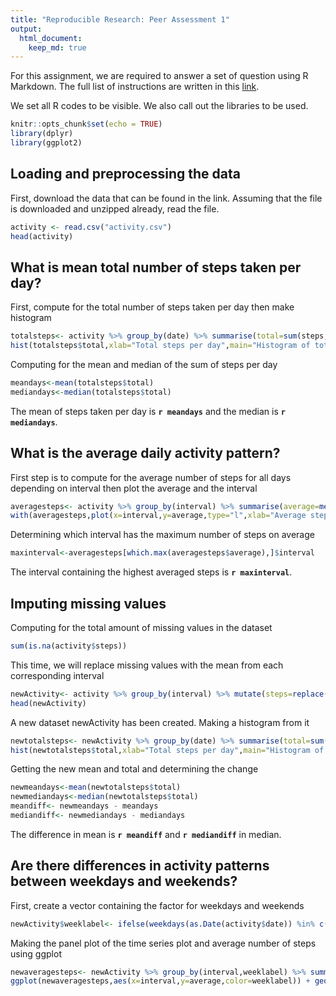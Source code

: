 ```yaml
---
title: "Reproducible Research: Peer Assessment 1"
output: 
  html_document:
    keep_md: true
---
```



For this assignment, we are required to answer a set of question using R Markdown.
The full list of instructions are written in this [link](https://github.com/Crumbofthypuss/RepData_PeerAssessment1/blob/master/README.md).

We set all R codes to be visible. We also call out the libraries to be used.
```r
knitr::opts_chunk$set(echo = TRUE)
library(dplyr)
library(ggplot2)
```

## Loading and preprocessing the data
First, download the data that can be found in the link.
Assuming that the file is downloaded and unzipped already, read the file.
```r
activity <- read.csv("activity.csv")
head(activity)
```

## What is mean total number of steps taken per day?
First, compute for the total number of steps taken per day then make histogram
```r
totalsteps<- activity %>% group_by(date) %>% summarise(total=sum(steps,na.rm=TRUE))
hist(totalsteps$total,xlab="Total steps per day",main="Histogram of total steps taken per day",breaks=20)
```

Computing for the mean and median of the sum of steps per day
```r
meandays<-mean(totalsteps$total)
mediandays<-median(totalsteps$total)
```
The mean of steps taken per day is **`r meandays`** and the median is **`r mediandays`**.

## What is the average daily activity pattern?
First step is to compute for the average number of steps for all days depending on interval
then plot the average and the interval
```r
averagesteps<- activity %>% group_by(interval) %>% summarise(average=mean(steps,na.rm=TRUE))
with(averagesteps,plot(x=interval,y=average,type="l",xlab="Average steps",ylab="Intervals",main="Average Steps vs intervals"))
```

Determining which interval has the maximum number of steps on average
```r
maxinterval<-averagesteps[which.max(averagesteps$average),]$interval
```
The interval containing the highest averaged steps is **`r maxinterval`**.

## Imputing missing values
Computing for the total amount of missing values in the dataset
```r
sum(is.na(activity$steps))
```

This time, we will replace missing values with the mean from each corresponding interval
```r
newActivity<- activity %>% group_by(interval) %>% mutate(steps=replace(steps,is.na(steps),mean(steps,na.rm=TRUE)))
head(newActivity)
```

A new dataset newActivity has been created. Making a histogram from it
```r
newtotalsteps<- newActivity %>% group_by(date) %>% summarise(total=sum(steps,na.rm=TRUE))
hist(newtotalsteps$total,xlab="Total steps per day",main="Histogram of total steps taken per day",breaks=20)
```

Getting the new mean and total and determining the change
```r
newmeandays<-mean(newtotalsteps$total)
newmediandays<-median(newtotalsteps$total)
meandiff<- newmeandays - meandays
mediandiff<- newmediandays - mediandays
```
The difference in mean is **`r meandiff`** and **`r mediandiff`** in median.

## Are there differences in activity patterns between weekdays and weekends?
First, create a vector containing the factor for weekdays and weekends
```r
newActivity$weeklabel<- ifelse(weekdays(as.Date(activity$date)) %in% c("Saturday","Sunday"),"weekend","weekday")
```

Making the panel plot of the time series plot and average number of steps using ggplot
```r
newaveragesteps<- newActivity %>% group_by(interval,weeklabel) %>% summarise(average=mean(steps,na.rm=TRUE))
ggplot(newaveragesteps,aes(x=interval,y=average,color=weeklabel)) + geom_line() + facet_grid(weeklabel~.) + labs(y="Average number of steps",x="interval",title="Average number of steps taken per interval in weekday or weekend",col="type of day")
```
